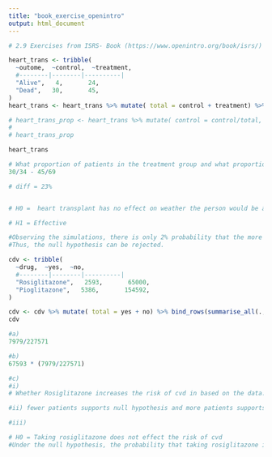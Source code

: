 ```yaml
---
title: "book_exercise_openintro"
output: html_document
---
```


```r
# 2.9 Exercises from ISRS- Book (https://www.openintro.org/book/isrs/)

heart_trans <- tribble(
  ~outome,  ~control,  ~treatment,
  #--------|--------|----------|
  "Alive",   4,       24,         
  "Dead",   30,       45,         
)
heart_trans <- heart_trans %>% mutate( total = control + treatment) %>% bind_rows(summarise_all(., funs(if(is.numeric(.)) sum(.) else "Total")))

# heart_trans_prop <- heart_trans %>% mutate( control = control/total, treatment = treatment/total, total = 1)
# 
# heart_trans_prop

heart_trans

# What proportion of patients in the treatment group and what proportion of patients in the control group died?
30/34 - 45/69

# diff = 23%


# H0 =  heart transplant has no effect on weather the person would be alive or dead

# H1 = Effective

#Observing the simulations, there is only 2% probability that the more than 23% people died in control group than the treatment group by chance alone.
#Thus, the null hypothesis can be rejected.


```
```r
cdv <- tribble(
  ~drug,  ~yes,  ~no,
  #--------|--------|----------|
  "Rosiglitazone",   2593,       65000,         
  "Pioglitazone",   5386,       154592,       
)

cdv <- cdv %>% mutate( total = yes + no) %>% bind_rows(summarise_all(., funs(if(is.numeric(.)) sum(.) else "Total")))
cdv

#a) 
7979/227571

#b)
67593 * (7979/227571)

#c) 
#i)
# Whether Rosiglitazone increases the risk of cvd in based on the data.

#ii) fewer patients supports null hypothesis and more patients supports the alternate hypothesis.

#iii) 

# H0 = Taking rosiglitazone does not effect the risk of cvd
#Under the null hypothesis, the probability that taking rosiglitazone increases risks of cvd is high. Thus, we reject the null hypothesis.

```


